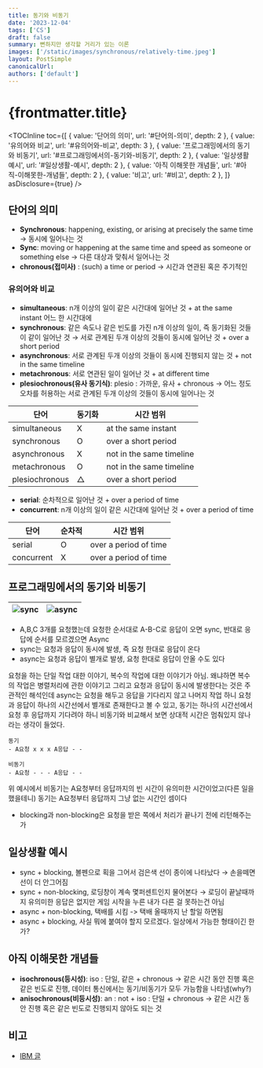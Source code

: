 ```yaml
---
title: 동기와 비동기
date: '2023-12-04'
tags: ['CS']
draft: false
summary: 뻔하지만 생각할 거리가 있는 이론
images: ['/static/images/synchronous/relatively-time.jpeg']
layout: PostSimple
canonicalUrl:
authors: ['default']
---
```


# {frontmatter.title}

<TOCInline
  toc={[
    { value: '단어의 의미', url: '#단어의-의미', depth: 2 },
    { value: '유의어와 비교', url: '#유의어와-비교', depth: 3 },
    { value: '프로그래밍에서의 동기와 비동기', url: '#프로그래밍에서의-동기와-비동기', depth: 2 },
    { value: '일상생활 예시', url: '#일상생활-예시', depth: 2 },
    { value: '아직 이해못한 개념들', url: '#아직-이해못한-개념들', depth: 2 },
    { value: '비고', url: '#비고', depth: 2 },
  ]}
  asDisclosure={true}
/>

## 단어의 의미

- **Synchronous**: happening, existing, or arising at precisely the same time -> 동시에 일어나는 것
- **Sync**: moving or happening at the same time and speed as someone or something else
  -> 다른 대상과 맞춰서 일어나는 것
- **chronous(접미사)** : (such) a time or period
  -> 시간과 연관된 혹은 주기적인

### 유의어와 비교

- **simultaneous**: n개 이상의 일이 같은 시간대에 일어난 것 + at the same instant 어느 한 시간대에
- **synchronous**: 같은 속도나 같은 빈도를 가진 n개 이상의 일이, 즉 동기화된 것들이 같이 일어난 것 → 서로 관계된 두개 이상의 것들이 동시에 일어난 것 + over a short period
- **asynchronous**: 서로 관계된 두개 이상의 것들이 동시에 진행되지 않는 것 + not in the same timeline
- **metachronous**: 서로 연관된 일이 일어난 것 + at different time
- **plesiochronous(유사 동기식)**: plesio : 가까운, 유사 + chronous → 어느 정도 오차를 허용하는 서로 관계된 두개 이상의 것들이 동시에 일어나는 것

| 단어           | 동기화 | 시간 범위                |
| -------------- | ------ | ------------------------ |
| simultaneous   | X      | at the same instant      |
| synchronous    | O      | over a short period      |
| asynchronous   | X      | not in the same timeline |
| metachronous   | O      | not in the same timeline |
| plesiochronous | △      | over a short period      |

- **serial**: 순차적으로 일어난 것 + over a period of time
- **concurrent**: n개 이상의 일이 같은 시간대에 일어난 것 + over a period of time

| 단어       | 순차적 | 시간 범위             |
| ---------- | ------ | --------------------- |
| serial     | O      | over a period of time |
| concurrent | X      | over a period of time |

## 프로그래밍에서의 동기와 비동기

| ![sync](/static/images/synchronous/synchronous-chart.png) | ![async](/static/images/synchronous/async-chart.png) |
| --------------------------------------------------------- | ---------------------------------------------------- |

- A,B,C 3개를 요청했는데 요청한 순서대로 A-B-C로 응답이 오면 sync,
  반대로 응답에 순서를 모르겠으면 Async
- sync는 요청과 응답이 동시에 발생, 즉 요청 한대로 응답이 온다
- async는 요청과 응답이 별개로 발생, 요청 한대로 응답이 안올 수도 있다

요청을 하는 단일 작업 대한 이야기, 복수의 작업에 대한 이야기가 아님. 왜냐하면 복수의 작업은 병렬처리에 관한 이야기고
그리고 요청과 응답이 동시에 발생한다는 것은 주관적인 해석인데 async는 요청을 해두고 응답을 기다리지 않고 나머지 작업
하니 요청과 응답이 하나의 시간선에서 별개로 존재한다고 볼 수 있고, 동기는 하나의 시간선에서 요청 후 응답까지 기다려야 하니
비동기와 비교해서 보면 상대적 시간은 멈춰있지 않나라는 생각이 들었다.

```
동기
- A요청 x x x A응답 - -

비동기
- A요청 - - - A응답 - -
```

위 예시에서 비동기는 A요청부터 응답까지의 빈 시간이 유의미한 시간이었고(다른 일을 했을테니)
동기는 A요청부터 응답까지 그냥 없는 시간인 셈이다

- blocking과 non-blocking은 요청을 받은 쪽에서 처리가 끝나기 전에 리턴해주는가

## 일상생활 예시

- sync + blocking, 볼펜으로 획을 그어서 검은색 선이 종이에 나타났다 → 손을떼면 선이 더 안그어짐
- sync + non-blocking, 로딩창이 계속 몇퍼센트인지 물어본다 → 로딩이 끝날때까지 유의미한 응답은 없지만 게임 시작을 누른 내가 다른 걸 못하는건 아님
- async + non-blocking, 택배를 시킴 -> 택배 올때까지 난 할일 하면됨
- async + blocking, 사실 뭐에 붙여야 할지 모르겠다. 일상에서 가능한 형태이긴 한가?

## 아직 이해못한 개념들

- **isochronous(등시성)**: iso : 단일, 같은 + chronous → 같은 시간 동안 진행 혹은 같은 빈도로 진행, 데이터 통신에서는 동기/비동기가 모두 가능함을 나타냄(why?)
- **anisochronous(비등시성)**: an : not + iso : 단일 + chronous → 같은 시간 동안 진행 혹은 같은 빈도로 진행되지 않아도 되는 것

## 비고

- [IBM 글](https://developer.ibm.com/articles/l-async/)
